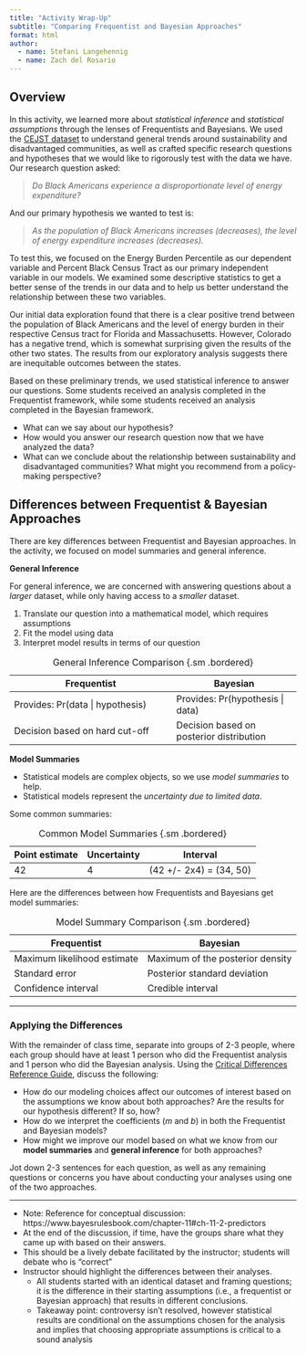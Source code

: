 ```yaml
---
title: "Activity Wrap-Up"
subtitle: "Comparing Frequentist and Bayesian Approaches"
format: html
author: 
  - name: Stefani Langehennig
  - name: Zach del Rosario
---
```



## Overview

In this activity, we learned more about *statistical inference* and *statistical assumptions* through the lenses of Frequentists and Bayesians. We used the [CEJST dataset](https://screeningtool.geoplatform.gov/en/) to understand general trends around sustainability and disadvantaged communities, as well as crafted specific research questions and hypotheses that we would like to rigorously test with the data we have. Our research question asked:

  > _Do Black Americans experience a disproportionate level of energy expenditure?_

And our primary hypothesis we wanted to test is:

  > _As the population of Black Americans increases (decreases), the level of energy expenditure increases (decreases)._
  
To test this, we focused on the Energy Burden Percentile as our dependent variable and Percent Black Census Tract as our primary independent variable in our models. We examined some descriptive statistics to get a better sense of the trends in our data and to help us better understand the relationship between these two variables. 

Our initial data exploration found that there is a clear positive trend between the population of Black Americans and the level of energy burden in their respective Census tract for Florida and Massachusetts. However, Colorado has a negative trend, which is somewhat surprising given the results of the other two states. The results from our exploratory analysis suggests there are inequitable outcomes between the states.

Based on these preliminary trends, we used statistical inference to answer our questions. Some students received an analysis completed in the Frequentist framework, while some students received an analysis completed in the Bayesian framework. 

::: {.callout-note icon=false title="Questions for the Class"}
- What can we say about our hypothesis?
- How would you answer our research question now that we have analyzed the data?
- What can we conclude about the relationship between sustainability and disadvantaged communities? What might you recommend from a policy-making perspective?
:::


## Differences between Frequentist & Bayesian Approaches

There are key differences between Frequentist and Bayesian approaches. In the activity, we focused on model summaries and general inference.

**General Inference**

For general inference, we are concerned with answering questions about a _larger_ dataset, while only having access to a _smaller_ dataset.

1. Translate our question into a mathematical model, which requires assumptions
2. Fit the model using data
3. Interpret model results in terms of our question


| Frequentist | Bayesian | 
|-------------|----------|
| Provides: Pr(data $|$ hypothesis) | Provides: Pr(hypothesis $|$ data) |
| Decision based on hard cut-off | Decision based on posterior distribution |

: General Inference Comparison {.sm .bordered}

**Model Summaries**

* Statistical models are complex objects, so we use _model summaries_ to help.
* Statistical models represent the _uncertainty due to limited data_.

Some common summaries:


|Point estimate | Uncertainty | Interval|
|---------------|-------------|---------|
|42             |4            |(42 +/- 2x4) = (34, 50) |

: Common Model Summaries {.sm .bordered}


Here are the differences between how Frequentists and Bayesians get model summaries:


| Frequentist | Bayesian | 
|-------------|----------|
| Maximum likelihood estimate | Maximum of the posterior density |
| Standard error | Posterior standard deviation |
| Confidence interval | Credible interval |

: Model Summary Comparison {.sm .bordered}

---

### Applying the Differences

With the remainder of class time, separate into groups of 2-3 people, where each group should have at least 1 person who did the Frequentist analysis and 1 person who did the Bayesian analysis. Using the [Critical Differences Reference Guide](https://github.com/bayes-bats/tier2-freq-bayes/blob/main/development/03-simplified-main.qmd), discuss the following:

- How do our modeling choices affect our outcomes of interest based on the assumptions we know about both approaches? Are the results for our hypothesis different? If so, how?
- How do we interpret the coefficients ($m$ and $b$) in both the Frequentist and Bayesian models?
- How might we improve our model based on what we know from our **model summaries** and **general inference** for both approaches?

Jot down 2-3 sentences for each question, as well as any remaining questions or concerns you have about conducting your analyses using one of the two approaches.

---

<!-- solution-begin  -->

- Note: Reference for conceptual discussion: https://www.bayesrulesbook.com/chapter-11#ch-11-2-predictors
- At the end of the discussion, if time, have the groups share what they came up with based on their answers. 
- This should be a lively debate facilitated by the instructor; students will debate who is "correct"
- Instructor should highlight the differences between their analyses. 
  - All students started with an identical dataset and framing questions; it is the difference in their starting assumptions (i.e., a frequentist or Bayesian approach) that results in different conclusions.
  - Takeaway point: controversy isn't resolved, however statistical results are conditional on the assumptions chosen for the analysis and implies that choosing appropriate assumptions is critical to a sound analysis

<!-- solution-end  -->

